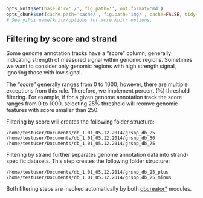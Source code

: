 ```r

opts_knit$set(base.dir='./', fig.path='', out.format='md')
opts_chunk$set(cache.path='cache/', fig.path='img/', cache=FALSE, tidy=TRUE, fig.keep='high', echo=TRUE, dpi=300, out.width=700, prompt=FALSE, comment='##', results='markup', eval=FALSE)
# See yihui.name/knitr/options for more Knitr options.
```

Filtering by score and strand
------------------------------
Some genome annotation tracks have a "score" column, generally indicating strength of measured signal within genomic regions. Sometimes we want to consider only genomic regions with high strength signal, ignoring those with low signal.

The "score" generally ranges from 0 to 1000; however, there are multiple exceptions from this rule. Therefore, we implement percent (%) threshold filtering. For example, if for a given genome annotation track the score ranges from 0 to 1000, selecting 25% threshold will reomve genomic features with score smaller than 250.

Filtering by score will creates the following folder structure:

```
/home/testuser/Documents/db_1.01_05.12.2014/grsnp_db_25
/home/testuser/Documents/db_1.01_05.12.2014/grsnp_db_50
/home/testuser/Documents/db_1.01_05.12.2014/grsnp_db_75
```

Filtering by strand further separates genome annotation data into strand-specific datasets. This step creates the following folder structure:
```
/home/testuser/Documents/db_1.01_05.12.2014/grsnp_db_25_plus
/home/testuser/Documents/db_1.01_05.12.2014/grsnp_db_25_minus
```

Both filtering steps are invoked automatically by both [dbcreator*](dbcreator.md) modules.